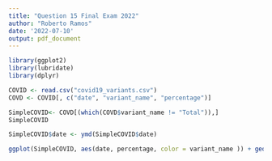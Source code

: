 ```yaml
---
title: "Question 15 Final Exam 2022"
author: "Roberto Ramos"
date: '2022-07-10'
output: pdf_document
---
```




```r

library(ggplot2)
library(lubridate)
library(dplyr)

```


```r


COVID <- read.csv("covid19_variants.csv")
COVD <- COVID[, c("date", "variant_name", "percentage")]

```

```r

SimpleCOVID<- COVD[(which(COVD$variant_name != "Total")),]
SimpleCOVID

SimpleCOVID$date <- ymd(SimpleCOVID$date)
```


```r
ggplot(SimpleCOVID, aes(date, percentage, color = variant_name )) + geom_line() +  scale_x_date(NULL, date_labels = "%b %Y", breaks = "month") + theme_bw() + theme(axis.text.x = element_text(angle = 45)) + ggtitle("Covid-19 Variants in California") + ylab("Percentage of sequened specimens")  + labs(col = "")


```


